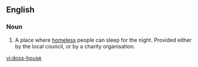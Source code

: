 ==English==

===Noun===
{{en-noun}}

# A place where [[homeless]] people can sleep for the night. Provided either by the local council, or by a charity organisation.

[[vi:doss-house]]